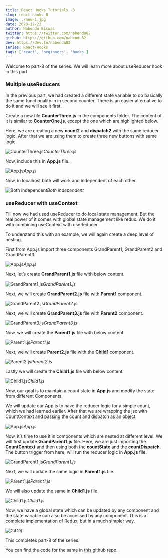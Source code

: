 ```yaml
---
title: React Hooks Tutorials -8
slug: react-hooks-8
image: ./new-1.jpg
date: 2020-12-22
author: Nabendu Biswas
twitter: https://twitter.com/nabendu82
github: https://github.com/nabendu82
dev: https://dev.to/nabendu82
series: React-Hooks
tags: ['react', 'beginners', 'hooks']
---
```


Welcome to part-8 of the series. We will learn more about useReducer hook in this part.

### Multiple useReducers

In the previous part, we had created a different state variable to do basically the same functionality in in second counter. There is an easier alternative to do it and we will see it first.

Create a new file **CounterThree.js** in the components folder. The content of it is similar to **CounterOne.js**, except the one which are highlighted below.

Here, we are creating a new **count2** and **dispatch2** with the same reducer logic. After that we are using them to create three new buttons with same logic.

![CounterThree.js](https://ik.imagekit.io/thewebdev/React-Hooks/8/1_hFQ5S9IEH_.png)*CounterThree.js*

Now, include this in **App.js** file.

![App.js](https://ik.imagekit.io/thewebdev/React-Hooks/8/2_4Ox9QMoqo.png)*App.js*

Now, in localhost both will work and independent of each other.

![Both independent](https://ik.imagekit.io/thewebdev/React-Hooks/8/3_sU26HmXpjK.png)*Both independent*

### useReducer with useContext

Till now we had used useReducer to do local state management. But the real power of it comes with global state management like redux. We do it with combining useContext with useReducer.

To understand this with an example, we will again create a deep level of nesting.

First from App.js import three components GrandParent1, GrandParent2 and GrandParent3.

![App.js](https://ik.imagekit.io/thewebdev/React-Hooks/8/4_hE9orhZb2.png)*App.js*

Next, let’s create **GrandParent1.js** file with below content.

![GrandParent1.js](https://ik.imagekit.io/thewebdev/React-Hooks/8/5_an5ONp0rBL.png)*GrandParent1.js*

Next, we will create **GrandParent2.js** file with **Parent1** component.

![GrandParent2.js](https://ik.imagekit.io/thewebdev/React-Hooks/8/6_T1o0JGcewj.png)*GrandParent2.js*

Next, we will create **GrandParent3.js** file with **Parent2** component.

![GrandParent3.js](https://ik.imagekit.io/thewebdev/React-Hooks/8/7_LhipxaAMC.png)*GrandParent3.js*

Now, we will create the **Parent1.js** file with below content.

![Parent1.js](https://ik.imagekit.io/thewebdev/React-Hooks/8/8_SR4o6-snuL.png)*Parent1.js*

Next, we will create **Parent2.js** file with the **Child1** component.

![Parent2.js](https://ik.imagekit.io/thewebdev/React-Hooks/8/9_P6SA5bVY6q.png)*Parent2.js*

Lastly we will create the **Child1.js** file with below content.

![Child1.js](https://ik.imagekit.io/thewebdev/React-Hooks/8/10_QN5fiXzz9I.png)*Child1.js*

Now, our goal is to maintain a count state in **App.js** and modify the state from different Components.

We will update our App.js to have the reducer logic for a simple count, which we had learned earlier. After that we are wrapping the jsx with CountContext and passing the count and dispatch as an object.

![App.js](https://ik.imagekit.io/thewebdev/React-Hooks/8/11_3YkRjVwuin.png)*App.js*

Now, it’s time to use it in components which are nested at different level. We will first update **GrandParent1.js** file. Here, we are just importing the **CountContext** and then using both the **countState** and the **countDispatch**. The button trigger from here, will run the reducer logic in **App.js** file.

![GrandParent1.js](https://ik.imagekit.io/thewebdev/React-Hooks/8/12_QWVTkSddrW.png)*GrandParent1.js*

Next, we will update the same logic in **Parent1.js** file.

![Parent1.js](https://ik.imagekit.io/thewebdev/React-Hooks/8/13_JHD54DAtIg.png)*Parent1.js*

We will also update the same in **Child1.js** file.

![Child1.js](https://ik.imagekit.io/thewebdev/React-Hooks/8/14_p91Lfa83Y.png)*Child1.js*

Now, we have a global state which can be updated by any component and the state variable can also be accessed by any component. This is a complete implementation of Redux, but in a much simpler way,

![Gif](https://ik.imagekit.io/thewebdev/React-Hooks/8/15_KarzYp15ft.gif)*Gif*

This completes part-8 of the series. 

You can find the code for the same in [this ](https://github.com/nabendu82/reducer-hook)github repo.
